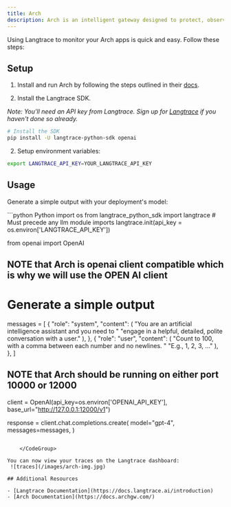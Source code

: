 ```yaml
---
title: Arch
description: Arch is an intelligent gateway designed to protect, observe, and personalize AI agents with your APIs. Engineered with purpose-built LLMs, Arch handles the critical but undifferentiated tasks related to the handling and processing of prompts, including detecting and rejecting jailbreak attempts, intelligently calling "backend" APIs to fulfill the user's request represented in a prompt, routing to and offering disaster recovery between upstream LLMs, and managing the observability of prompts and LLM API calls in a centralized way.
---
```


Using Langtrace to monitor your Arch apps is quick and easy. Follow these steps:

## Setup

1. Install and run Arch by following the steps outlined in their [docs](https://docs.archgw.com/get_started/quickstart.html).

2. Install the Langtrace SDK.

*Note: You'll need an API key from Langtrace. Sign up for [Langtrace](https://langtrace.ai) if you haven't done so already.*

```bash Python
# Install the SDK
pip install -U langtrace-python-sdk openai
```

2. Setup environment variables:

```bash Shell
export LANGTRACE_API_KEY=YOUR_LANGTRACE_API_KEY
```

## Usage

Generate a simple output with your deployment's model:

<CodeGroup>
  ```python Python
  import os
from langtrace_python_sdk import langtrace # Must precede any llm module imports
langtrace.init(api_key = os.environ['LANGTRACE_API_KEY'])

from openai import OpenAI
## NOTE that Arch is openai client compatible which is why we will use the OPEN AI client


# Generate a simple output
messages = [
    {
        "role": "system",
        "content": (
            "You are an artificial intelligence assistant and you need to "
            "engage in a helpful, detailed, polite conversation with a user."
        ),
    },
    {
        "role": "user",
        "content": (
            "Count to 100, with a comma between each number and no newlines. "
            "E.g., 1, 2, 3, ..."
        ),
    },
]

## NOTE that Arch should be running on either port 10000 or 12000
client = OpenAI(api_key=os.environ['OPENAI_API_KEY'], base_url="http://127.0.0.1:12000/v1")

response = client.chat.completions.create(
    model="gpt-4",
    messages=messages,
)
```

    </CodeGroup>

You can now view your traces on the Langtrace dashboard:
 ![traces](/images/arch-img.jpg)

## Additional Resources

- [Langtrace Documentation](https://docs.langtrace.ai/introduction)
- [Arch Documentation](https://docs.archgw.com/)